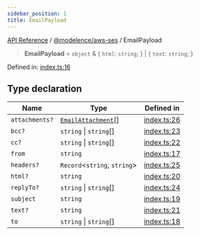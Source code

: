 ```yaml
---
sidebar_position: 1
title: EmailPayload
---
```


[API Reference](/api-reference/@modelence/aws-ses/type-aliases/../../../index) / [@modelence/aws-ses](/api-reference/@modelence/aws-ses/type-aliases/../index) / EmailPayload

> **EmailPayload** = `object` & \{ `html`: `string`; \} \| \{ `text`: `string`; \}

Defined in: [index.ts:16](https://github.com/modelence/modelence/blob/07be4eb0140a3cfe4c9f1ba12b97b45d1c4600f0/packages/aws-ses/src/index.ts#L16)

## Type declaration

| Name | Type | Defined in |
| ------ | ------ | ------ |
| `attachments?` | [`EmailAttachment`](/api-reference/@modelence/aws-ses/type-aliases/EmailAttachment)[] | [index.ts:26](https://github.com/modelence/modelence/blob/07be4eb0140a3cfe4c9f1ba12b97b45d1c4600f0/packages/aws-ses/src/index.ts#L26) |
| `bcc?` | `string` \| `string`[] | [index.ts:23](https://github.com/modelence/modelence/blob/07be4eb0140a3cfe4c9f1ba12b97b45d1c4600f0/packages/aws-ses/src/index.ts#L23) |
| `cc?` | `string` \| `string`[] | [index.ts:22](https://github.com/modelence/modelence/blob/07be4eb0140a3cfe4c9f1ba12b97b45d1c4600f0/packages/aws-ses/src/index.ts#L22) |
| `from` | `string` | [index.ts:17](https://github.com/modelence/modelence/blob/07be4eb0140a3cfe4c9f1ba12b97b45d1c4600f0/packages/aws-ses/src/index.ts#L17) |
| `headers?` | `Record`\<`string`, `string`\> | [index.ts:25](https://github.com/modelence/modelence/blob/07be4eb0140a3cfe4c9f1ba12b97b45d1c4600f0/packages/aws-ses/src/index.ts#L25) |
| `html?` | `string` | [index.ts:20](https://github.com/modelence/modelence/blob/07be4eb0140a3cfe4c9f1ba12b97b45d1c4600f0/packages/aws-ses/src/index.ts#L20) |
| `replyTo?` | `string` \| `string`[] | [index.ts:24](https://github.com/modelence/modelence/blob/07be4eb0140a3cfe4c9f1ba12b97b45d1c4600f0/packages/aws-ses/src/index.ts#L24) |
| `subject` | `string` | [index.ts:19](https://github.com/modelence/modelence/blob/07be4eb0140a3cfe4c9f1ba12b97b45d1c4600f0/packages/aws-ses/src/index.ts#L19) |
| `text?` | `string` | [index.ts:21](https://github.com/modelence/modelence/blob/07be4eb0140a3cfe4c9f1ba12b97b45d1c4600f0/packages/aws-ses/src/index.ts#L21) |
| `to` | `string` \| `string`[] | [index.ts:18](https://github.com/modelence/modelence/blob/07be4eb0140a3cfe4c9f1ba12b97b45d1c4600f0/packages/aws-ses/src/index.ts#L18) |
